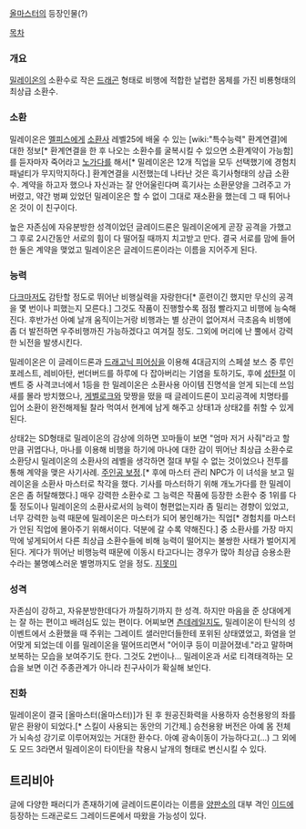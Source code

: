 [[올마스터]]의 등장인물(?)

[[목차]]

=== 개요 ===
[[밀레이온]]의 소환수로 작은 [[드래곤]] 형태로 비행에 적합한 날렵한 몸체를 가진 비룡형태의 최상급 소환수.


=== 소환 ===
밀레이온은 [[멜피스]]에게 [[소환사]] 레벨25에 배울 수 있는 [wiki:"특수능력" 환계연결]에 대한 정보[* 환계연결을 한 후 나오는 소환수를 굴복시킬 수 있으면 소환계약이 가능함]를 듣자마자 죽어라고 [[노가다]]를 해서[* 밀레이온은 12개 직업을 모두 선택했기에 경험치 패널티가 무지막지하다.] 환계연결을 시전했는데 나타난 것은 흑기사형태의 상급 소환수. 계약을 하고자 했으나 자신과는 잘 안어울린다며 흑기사는 소환문양을 그려주고 가버렸고, 약간 벙쪄 있었던 밀레이온은 할 수 없이 그대로 재소환을 했는데 그 때 튀어나온 것이 이 친구이다.

높은 자존심에 자유분방한 성격이었던 글레이드론은 밀레이온에게 곧장 공격을 가했고 그 후로 2시간동안 서로의 힘이 다 떨어질 때까지 치고받고 만다. 결국 서로를 맘에 들어한 둘은 계약을 맺었고 밀레이온은 글레이드론이라는 이름을 지어주게 된다.

=== 능력 ===
[[다크]]마저도 감탄할 정도로 뛰어난 비행실력을 자랑한다[* 훈련이긴 했지만 무신의 공격을 몇 번이나 피했는지 모른다.] 그것도 작품이 진행할수록 점점 빨라지고 비행에 능숙해진다. 후반가선 아예 날개 움직이는거랑 비행과는 별 상관이 없어져서 극초음속 비행에 좀 더 발전하면 우주비행까진 가능하겠다고 여겨질 정도. 그외에 머리에 난 뿔에서 강력한 뇌전을 발생시킨다.

밀레이온은 이 글레이드론과 [[드래고닉 피어싱]]을 이용해 4대금지의 스페셜 보스 중 루인 포레스트, 레비아탄, 썬더버드를 하루에 다 잡아버리는 기염을 토하기도, 후에 [[성탄절]] 이벤트 중 사격코너에서 1등을 한 밀레이온은 소환사용 아이템 진명석을 얻게 되는데 쓰임새를 몰라 방치했으나, [[게벨로크]]와 맞짱을 떴을 때 글레이드론이 꼬리공격에 치명타를 입어 소환이 완전해제될 찰라 먹여서 현계에 남게 해주고 상태1과 상태2를 취할 수 있게 된다.

상태2는 SD형태로 밀레이온의 감상에 의하면 꼬마들이 보면 "엄마 저거 사줘"라고 할 만큼 귀엽다나, 마나를 이용해 비행을 하기에 마나에 대한 감이 뛰어난 최상급 소환수로 소환당시 밀레이온의 소환사의 레벨을 생각하면 절대 부릴 수 없는 것이었으나 전투를 통해 계약을 맺은 사기사례. [[주인공 보정]].[* 후에 마스터 관리 NPC가 이 녀석을 보고 밀레이온을 소환사 마스터로 착각을 했다. 기사를 마스터하기 위해 개노가다를 한 밀레이온은 좀 허탈해했다.] 매우 강력한 소환수로 그 능력은 작품에 등장한 소환수 중 1위를 다툴 정도이나 밀레이온의 소환사로서의 능력이 형편없는지라 좀 밀리는 경향이 있었고, 너무 강력한 능력 때문에 밀레이온은 마스터가 되어 봉인해가는 직업[* 경험치를 마스터가 안된 직업에 몰아주기 위해서이다. 덕분에 갈 수록 약해진다.] 중 소환사를 가장 마지막에 넣게되어서 다른 최상급 소환수들에 비해 능력이 떨어지는 불쌍한 사태가 벌어지게 된다. 게다가 뛰어난 비행능력 때문에 이동시 타고다니는 경우가 많아 최상급 승용소환수라는 불명예스러운 별명까지도 얻을 정도. [[지못미]]

=== 성격 ===
자존심이 강하고, 자유분방한데다가 까칠하기까지 한 성격. 하지만 마음을 준 상대에게는 잘 하는 편이고 배려심도 있는 편이다. 어찌보면 [[츤데레]]일지도, 밀레이온이 탄식의 성 이벤트에서 소환했을 때 주위는 그레이트 샐러만더들한테 포위된 상태였었고, 화염을 얻어맞게 되었는데 이를 밀레이온을 떨어뜨리면서 "어이쿠 등이 미끌어졌네."라고 말하며 보복하는 모습을 보여주기도 한다. 그것도 2번이나… 밀레이온과 서로 티격태격하는 모습을 보면 이건 주종관계가 아니라 친구사이가 확실해 보인다.

=== 진화 ===
밀레이온이 결국 [올마스터(올마스터)]가 된 후 원공진화력을 사용하자 승천용왕의 좌를 맡은 환왕이 되었다.[* 스킬이 사용되는 동안의 기간제.] 승천용왕 버전은 아예 몸 전체가 뇌속성 강기로 이루어져있는 거대한 환수다. 아예 광속이동이 가능하다고(...) 그 외에도 모드 3라면서 밀레이온이 타이탄을 착용시 날개의 형태로 변신시킬 수 있다.

== 트리비아 ==
글에 다양한 패러디가 존재하기에 글레이드론이라는 이름을 [[양판소]]의 대부 격인 [[이드]]에 등장하는 드래곤로드 그레이드론에서 따왔을 가능성이 있다.

